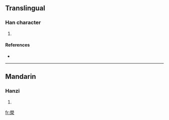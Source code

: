 {{see|泶}}
==Translingual==

===Han character===
{{Han char|rn=85|rad=水|as=13|sn=17|four=7723<sub>2</sub>|canj=竹月水 (HBE)}}

# {{defn|Han|sort=水13}}

====References====
* {{Han ref|kx=0653.080|dkj=18395|dj=1063.100|hdz=31752.010|uh=6FA9|ud=28585|bh=ED4F|bd=60751}}

----

==Mandarin==

===Hanzi===
{{cmn-hanzi|sim=泶|pin=[[xué]] ([[xue2]])|wg=hsüeh<sup>2</sup>}}

# {{defn|Mandarin}}

[[fr:澩]]